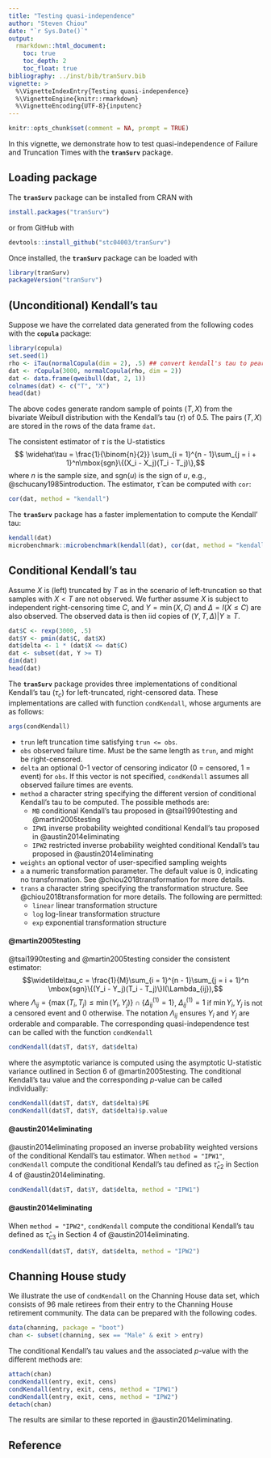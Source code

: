 ```yaml
---
title: "Testing quasi-independence"
author: "Steven Chiou"
date: "`r Sys.Date()`"
output:
  rmarkdown::html_document:
    toc: true
    toc_depth: 2
    toc_float: true
bibliography: ../inst/bib/tranSurv.bib
vignette: >
  %\VignetteIndexEntry{Testing quasi-independence}
  %\VignetteEngine{knitr::rmarkdown}
  %\VignetteEncoding{UTF-8}{inputenc}
---
```


```r
knitr::opts_chunk$set(comment = NA, prompt = TRUE)
```
	
In this vignette, we demonstrate how to test quasi-independence of Failure and Truncation Times 
with the __`tranSurv`__ package.

## Loading package

The __`tranSurv`__ package can be installed from CRAN with 
```R
install.packages("tranSurv")
```
or from GitHub with
```R
devtools::install_github("stc04003/tranSurv")
```
Once installed, the  __`tranSurv`__ package can be loaded with
```R
library(tranSurv)
packageVersion("tranSurv")
```

## (Unconditional) Kendall's tau
Suppose we have the correlated data generated from the following codes with the __`copula`__ package:
```R
library(copula)
set.seed(1)
rho <- iTau(normalCopula(dim = 2), .5) ## convert kendall's tau to pearson's rho
dat <- rCopula(3000, normalCopula(rho, dim = 2)) 
dat <- data.frame(qweibull(dat, 2, 1))
colnames(dat) <- c("T", "X")
head(dat)
```
The above codes generate random sample of points $(T, X)$ from the bivariate Weibull distribution with 
the Kendall's tau ($\tau$) of 0.5. The pairs $(T, X)$ are stored in the rows of the data frame `dat`.

The consistent estimator of $\tau$ is the U-statistics
$$ \widehat\tau = \frac{1}{\binom{n}{2}} \sum_{i = 1}^{n - 1}\sum_{j = i + 1}^n\mbox{sgn}\{(X_i - X_j)(T_i - T_j)\},$$
where $n$ is the sample size, and $\mbox{sgn}(u)$ is the sign of $u$, e.g., @schucany1985introduction.
The estimator, $\widehat\tau$ can be computed with `cor`:
```R
cor(dat, method = "kendall")
```
The __`tranSurv`__ package has a faster implementation to compute the Kendall' tau:
```R
kendall(dat)
microbenchmark::microbenchmark(kendall(dat), cor(dat, method = "kendall"))
```

## Conditional Kendall's tau
Assume $X$ is (left) truncated by $T$ as in the scenario of left-truncation 
so that samples with $X < T$ are not observed. 
We further assume $X$ is subject to independent right-censoring time $C$, 
and $Y = \min(X, C)$ and $\Delta = I(X \le C)$ are also observed.
The observed data is then iid copies of $(Y, T, \Delta)|Y\ge T$.

```R
dat$C <- rexp(3000, .5)
dat$Y <- pmin(dat$C, dat$X)
dat$delta <- 1 * (dat$X <= dat$C)
dat <- subset(dat, Y >= T)
dim(dat)
head(dat)
```
The __`tranSurv`__ package provides three implementations of conditional Kendall's tau ($\tau_c$)
for left-truncated, right-censored data.
These implementations are called with function `condKendall`, whose arguments are as follows:
```R
args(condKendall)
```

- `trun` left truncation time satisfying `trun <= obs`.
- `obs` observed failure time. Must be the same length as `trun`, and might be right-censored.
- `delta` an optional 0-1 vector of censoring indicator (0 = censored, 1 = event) for `obs`. 
If this vector is not specified, `condKendall` assumes all observed failure times are events.
- `method` a character string specifying the different version of conditional Kendall's tau to be computed. 
The possible methods are: 
    - `MB` conditional Kendall's tau proposed in @tsai1990testing and @martin2005testing
    - `IPW1` inverse probability weighted conditional Kendall's tau proposed in @austin2014eliminating
    - `IPW2` restricted inverse probability weighted conditional Kendall's tau proposed in @austin2014eliminating
- `weights` an optional vector of user-specified sampling weights 
- `a` a numeric transformation parameter. The default value is 0, indicating no transformation. See @chiou2018transformation for more details.
- `trans` a character string specifying the transformation structure. See @chiou2018transformation for more details.
The following are permitted:
    - `linear` linear transformation structure
    - `log` log-linear transformation structure
    - `exp` exponential transformation structure
  
#### @martin2005testing

@tsai1990testing and @martin2005testing consider the consistent estimator:
$$\widetilde\tau_c = \frac{1}{M}\sum_{i = 1}^{n - 1}\sum_{j = i + 1}^n \mbox{sgn}\{(Y_i - Y_j)(T_i - T_j)\}I(\Lambda_{ij}),$$
where $\Lambda_{ij} = \{\max(T_i, T_j)\le \min(Y_i, Y_j)\}\cap \{\Delta_{ij}^{(1)}=1\}$, 
$\Delta_{ij}^{(1)} = 1$ if $\min{Y_i, Y_j}$ is not a censored event and 0 otherwise. 
The notation $\Lambda_{ij}$ ensures $Y_i$ and $Y_j$ are orderable and comparable.
The corresponding quasi-independence test can be called with the function `condKendall`
```R
condKendall(dat$T, dat$Y, dat$delta)
```
where the asymptotic variance is computed using the asymptotic U-statistic variance outlined in Section 6 of 
@martin2005testing.
The conditional Kendall's tau value and the corresponding $p$-value can be called individually:
```R
condKendall(dat$T, dat$Y, dat$delta)$PE
condKendall(dat$T, dat$Y, dat$delta)$p.value
```

#### @austin2014eliminating

@austin2014eliminating proposed an inverse probability weighted versions of the conditional Kendall's tau estimator.
When `method = "IPW1"`, `condKendall` compute the conditional Kendall's tau defined as $\widehat\tau_{c2}$ 
in Section 4 of @austin2014eliminating.

```R
condKendall(dat$T, dat$Y, dat$delta, method = "IPW1")
```

#### @austin2014eliminating

When `method = "IPW2"`, `condKendall` compute the conditional Kendall's tau defined as $\widehat\tau_{c3}$
in Section 4 of @austin2014eliminating.

```R
condKendall(dat$T, dat$Y, dat$delta, method = "IPW2")
```

## Channing House study
We illustrate the use of `condKendall` on the Channing House data set, 
which consists of 96 male retirees from their entry to the Channing House retirement community. 
The data can be prepared with the following codes.
```R
data(channing, package = "boot")
chan <- subset(channing, sex == "Male" & exit > entry)
```
The conditional Kendall's tau values and the associated $p$-value with the different methods are:
```R
attach(chan)
condKendall(entry, exit, cens)
condKendall(entry, exit, cens, method = "IPW1")
condKendall(entry, exit, cens, method = "IPW2")
detach(chan)
```
The results are similar to these reported in @austin2014eliminating.

## Reference